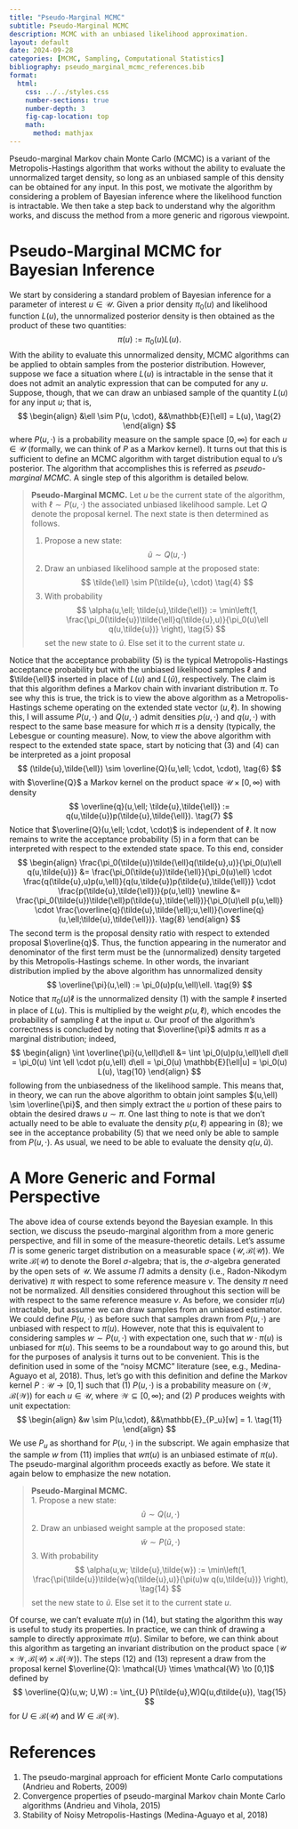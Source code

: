 ```yaml
---
title: "Pseudo-Marginal MCMC"
subtitle: Pseudo-Marginal MCMC
description: MCMC with an unbiased likelihood approximation.
layout: default
date: 2024-09-28
categories: [MCMC, Sampling, Computational Statistics]
bibliography: pseudo_marginal_mcmc_references.bib
format:
  html:
    css: ../../styles.css
    number-sections: true
    number-depth: 3
    fig-cap-location: top
    math:
      method: mathjax
---
```


Pseudo-marginal Markov chain Monte Carlo (MCMC) is a variant of the Metropolis-Hastings
algorithm that works without the ability to evaluate the unnormalized target
density, so long as an unbiased sample of this density can be obtained for any
input. In this post, we motivate the algorithm by considering a problem of
Bayesian inference where the likelihood function is intractable. We then take
a step back to understand why the algorithm works, and discuss the method from
a more generic and rigorous viewpoint.

# Pseudo-Marginal MCMC for Bayesian Inference
We start by considering a standard problem of Bayesian inference for a parameter
of interest $u \in \mathcal{U}$. Given a prior density $\pi_0(u)$ and
likelihood function $L(u)$, the unnormalized posterior density is then obtained
as the product of these two quantities:
$$
\pi(u) := \pi_0(u) L(u). \tag{1}
$$
With the ability to evaluate this unnormalized density, MCMC algorithms can
be applied to obtain samples from the posterior distribution. However, suppose
we face a situation where $L(u)$ is intractable in the sense that it does not
admit an analytic expression that can be computed for any $u$. Suppose, though,
that we can draw an unbiased sample of the quantity $L(u)$ for any input
$u$; that is,
$$
\begin{align}
&\ell \sim P(u, \cdot), &&\mathbb{E}[\ell] = L(u), \tag{2}
\end{align}
$$
where $P(u,\cdot)$ is a probability measure on the sample space $[0, \infty)$
for each $u \in \mathcal{U}$ (formally, we can think of $P$ as a Markov kernel).
It turns out that this is sufficient to define an MCMC algorithm with target
distribution equal to $u$'s posterior. The algorithm that accomplishes
this is referred as *pseudo-marginal MCMC*. A single step of this algorithm
is detailed below.

<blockquote>
  <p><strong>Pseudo-Marginal MCMC.</strong>
  Let $u$ be the current state of the algorithm, with $\ell \sim P(u,\cdot)$
  the associated unbiased likelihood sample. Let $Q$ denote the proposal kernel.
  The next state is then determined as follows. <br>

  1. Propose a new state:
  $$
  \tilde{u} \sim Q(u, \cdot) \tag{3}
  $$
  2. Draw an unbiased likelihood sample at the proposed state:
  $$
  \tilde{\ell} \sim P(\tilde{u}, \cdot) \tag{4}
  $$
  3. With probability
  $$
  \alpha(u,\ell; \tilde{u},\tilde{\ell}) := \min\left(1, \frac{\pi_0(\tilde{u})\tilde{\ell}q(\tilde{u},u)}{\pi_0(u)\ell q(u,\tilde{u})} \right), \tag{5}
  $$
  set the new state to $\tilde{u}$. Else set it to the current state $u$.
  </p>
</blockquote>

Notice that the acceptance probability (5) is the typical Metropolis-Hastings
acceptance probability but with the unbiased likelihood samples $\ell$ and
$\tilde{\ell}$ inserted in place of $L(u)$ and $L(\tilde{u})$, respectively.
The claim is that this algorithm defines a Markov chain with invariant distribution
$\pi$. To see why this is true, the trick is to view the above algorithm as
a Metropolis-Hastings scheme operating on the extended state vector
$(u, \ell)$. In showing this, I will assume $P(u,\cdot)$ and $Q(u,\cdot)$
admit densities $p(u,\cdot)$ and $q(u,\cdot)$ with respect to the same base
measure for which $\pi$ is a density (typically, the Lebesgue or counting measure).
Now, to view the above algorithm with respect to the extended state space,
start by noticing that (3) and (4) can be interpreted as a joint proposal
$$
(\tilde{u},\tilde{\ell}) \sim \overline{Q}(u,\ell; \cdot, \cdot), \tag{6}
$$
with $\overline{Q}$ a Markov kernel on the product space
$\mathcal{U} \times [0,\infty)$ with density
$$
\overline{q}(u,\ell; \tilde{u},\tilde{\ell}) := q(u,\tilde{u})p(\tilde{u},\tilde{\ell}). \tag{7}
$$
Notice that $\overline{Q}(u,\ell; \cdot, \cdot)$ is independent of $\ell$.
It now remains to write the acceptance probability (5) in a form that can be
interpreted with respect to the extended state space. To this end, consider
$$
\begin{align}
\frac{\pi_0(\tilde{u})\tilde{\ell}q(\tilde{u},u)}{\pi_0(u)\ell q(u,\tilde{u})}
&= \frac{\pi_0(\tilde{u})\tilde{\ell}}{\pi_0(u)\ell}
\cdot \frac{q(\tilde{u},u)p(u,\ell)}{q(u,\tilde{u})p(\tilde{u},\tilde{\ell})}
\cdot \frac{p(\tilde{u},\tilde{\ell})}{p(u,\ell)} \newline
&= \frac{\pi_0(\tilde{u})\tilde{\ell}p(\tilde{u},\tilde{\ell})}{\pi_0(u)\ell p(u,\ell)}
\cdot \frac{\overline{q}(\tilde{u},\tilde{\ell};u,\ell)}{\overline{q}(u,\ell;\tilde{u},\tilde{\ell})}. \tag{8}
\end{align}
$$
The second term is the proposal density ratio with respect to extended proposal
$\overline{q}$. Thus, the function appearing in the numerator and denominator
of the first term must be the (unnormalized) density targeted by this
Metropolis-Hastings scheme. In other words, the invariant distribution implied
by the above algorithm has unnormalized density
$$
\overline{\pi}(u,\ell) := \pi_0(u)p(u,\ell)\ell. \tag{9}
$$
Notice that $\pi_0(u)\ell$ is the unnormalized density (1) with the sample $\ell$
inserted in place of $L(u)$. This is multiplied by the weight $p(u,\ell)$, which
encodes the probability of sampling $\ell$ at the input $u$. Our proof of the
algorithm's correctness is concluded by noting that $\overline{\pi}$ admits
$\pi$ as a marginal distribution; indeed,
$$
\begin{align}
\int \overline{\pi}(u,\ell)d\ell
&= \int \pi_0(u)p(u,\ell)\ell d\ell
= \pi_0(u) \int \ell \cdot p(u,\ell) d\ell
= \pi_0(u) \mathbb{E}[\ell|u]
= \pi_0(u) L(u), \tag{10}
\end{align}
$$
following from the unbiasedness of the likelihood sample. This means that, in
theory, we can run the above algorithm to obtain joint samples
$(u,\ell) \sim \overline{\pi}$, and then simply extract the $u$ portion of
these pairs to obtain the desired draws $u \sim \pi$. One last thing to note
is that we don't actually need to be able to evaluate the density $p(u,\ell)$
appearing in (8); we see in the acceptance probability (5) that we need only
be able to sample from $P(u,\cdot)$. As usual, we need to be able to evaluate
the density $q(u,\tilde{u})$.

# A More Generic and Formal Perspective
The above idea of course extends beyond the Bayesian example. In this section,
we discuss the pseudo-marginal algorithm from a more generic perspective, and
fill in some of the measure-theoretic details. Let's assume
$\Pi$ is some generic target distribution on a measurable space
$(\mathcal{U}, \mathcal{B}(\mathcal{U}))$. We write $\mathcal{B}(\mathcal{U})$
to denote the Borel $\sigma$-algebra; that is, the $\sigma$-algebra generated
by the open sets of $\mathcal{U}$. We assume $\Pi$ admits a density (i.e.,
Radon-Nikodym derivative) $\pi$ with respect to some reference measure $\nu$.
The density $\pi$ need not be normalized. All densities considered throughout
this section will be with respect to the same reference measure $\nu$.
As before, we consider $\pi(u)$ intractable, but assume we can draw samples from
an unbiased estimator. We could define $P(u,\cdot)$ as before such that samples
drawn from $P(u,\cdot)$ are unbiased with respect to $\pi(u)$. However, note that
this is equivalent to considering samples $w \sim P(u,\cdot)$ with expectation
one, such that $w \cdot \pi(u)$ is unbiased for $\pi(u)$. This seems to be
a roundabout way to go around this, but for the purposes of analysis it turns
out to be convenient. This is the definition used in some of the "noisy MCMC"
literature (see, e.g., Medina-Aguayo et al, 2018). Thus, let's go with this
definition and define the Markov kernel $P: \mathcal{U} \to [0,1]$ such that
(1) $P(u,\cdot)$ is a probability measure on $(\mathcal{W},\mathcal{B}(\mathcal{W}))$
for each $u \in \mathcal{U}$, where $\mathcal{W} \subseteq [0,\infty)$; and (2)
$P$ produces weights with unit expectation:
$$
\begin{align}
&w \sim P(u,\cdot), &&\mathbb{E}_{P_u}[w] = 1. \tag{11}
\end{align}
$$
We use $P_u$ as shorthand for $P(u,\cdot)$ in the subscript. We again emphasize
that the sample $w$ from (11) implies that $w\pi(u)$ is an unbiased estimate
of $\pi(u)$. The pseudo-marginal algorithm proceeds exactly as before. We state
it again below to emphasize the new notation.

<blockquote>
  <p><strong>Pseudo-Marginal MCMC.</strong> <br>
  1. Propose a new state:
  $$
  \tilde{u} \sim Q(u, \cdot) \tag{12}
  $$
  2. Draw an unbiased weight sample at the proposed state:
  $$
  \tilde{w} \sim P(\tilde{u}, \cdot) \tag{13}
  $$
  3. With probability
  $$
  \alpha(u,w; \tilde{u},\tilde{w}) := \min\left(1, \frac{\pi(\tilde{u})\tilde{w}q(\tilde{u},u)}{\pi(u)w q(u,\tilde{u})} \right), \tag{14}
  $$
  set the new state to $\tilde{u}$. Else set it to the current state $u$.
  </p>
</blockquote>
Of course, we can't evaluate $\pi(u)$ in (14), but stating the algorithm this
way is useful to study its properties. In practice, we can think of drawing
a sample to directly approximate $\pi(u)$. Similar to before, we can think about this
algorithm as targeting an invariant distribution on the product space
$(\mathcal{U} \times \mathcal{W}, \mathcal{B}(\mathcal{U}) \times \mathcal{B}(\mathcal{W}))$.
The steps (12) and (13) represent a draw from the proposal kernel
$\overline{Q}: \mathcal{U} \times \mathcal{W} \to [0,1]$ defined by
$$
\overline{Q}(u,w; U,W) := \int_{U} P(\tilde{u},W)Q(u,d\tilde{u}), \tag{15}
$$
for $U \in \mathcal{B}(\mathcal{U})$ and $W \in \mathcal{B}(\mathcal{W})$.

# References
1. The pseudo-marginal approach for efficient Monte Carlo computations (Andrieu and Roberts, 2009)
2. Convergence properties of pseudo-marginal Markov chain Monte Carlo
algorithms (Andrieu and Vihola, 2015)
3. Stability of Noisy Metropolis-Hastings (Medina-Aguayo et al, 2018)
